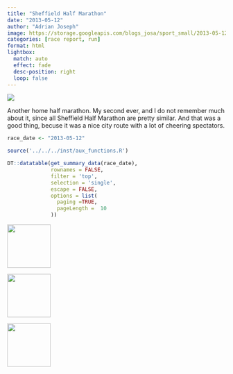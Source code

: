 ```yaml
---
title: "Sheffield Half Marathon"
date: "2013-05-12"
author: "Adrian Joseph"
image: https://storage.googleapis.com/blogs_josa/sport_small/2013-05-12_SHEFFIELD_HALF_MARATHON/img/00.png
categories: [race report, run]
format: html
lightbox:
  match: auto
  effect: fade
  desc-position: right
  loop: false
---
```


![](https://storage.googleapis.com/blogs_josa/sport_small/2013-05-12_SHEFFIELD_HALF_MARATHON/img/00.png)

Another home half marathon. My second ever, and I do not remember much about it, since all Sheffield Half Marathon are pretty similar. And that was a good thing, becuse it was a nice city route with a lot of cheering spectators.

```r
race_date <- "2013-05-12"

source('../../../inst/aux_functions.R')

DT::datatable(get_summary_data(race_date),
              rownames = FALSE,
              filter = 'top',
              selection = 'single',
              escape = FALSE,
              options = list(
                paging =TRUE,
                pageLength =  10
              ))
```


::: {layout-ncol=4}
![](https://storage.googleapis.com/blogs_josa/sport_small/2013-05-12_SHEFFIELD_HALF_MARATHON/img/00.png){ width="100" group="hi" }

![](https://storage.googleapis.com/blogs_josa/sport_small/2013-05-12_SHEFFIELD_HALF_MARATHON/img/01.png){ width="100" group="hi" }

![](https://storage.googleapis.com/blogs_josa/sport_small/2013-05-12_SHEFFIELD_HALF_MARATHON/img/02.png){ width="100" group="hi" }


:::
